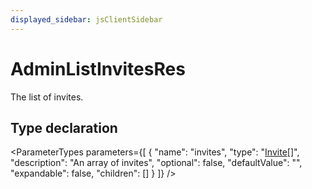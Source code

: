 ```yaml
---
displayed_sidebar: jsClientSidebar
---
```



# AdminListInvitesRes

The list of invites.

## Type declaration

<ParameterTypes parameters={[
  {
    "name": "invites",
    "type": "[Invite](../classes/internal.Invite.mdx)[]",
    "description": "An array of invites",
    "optional": false,
    "defaultValue": "",
    "expandable": false,
    "children": []
  }
]} />
